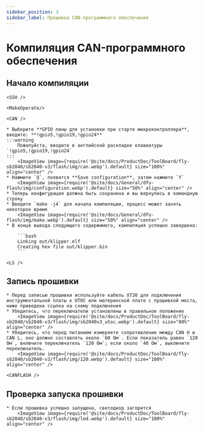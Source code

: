 ```yaml
---
sidebar_position: 3
sidebar_label: Прошивка CAN-программного обеспечения
---
```




# Компиляция CAN-программного обеспечения

## Начало компиляции

    <SSH />

    <MakeOperate/>

    <CAN />

    * Выберите **GPIO пины для установки при старте микроконтроллера**, введите: **!gpio5,!gpio19,!gpio24**
    :::warning
        Пожалуйста, вводите в английской раскладке клавиатуры `!gpio5,!gpio19,!gpio24`
    :::
        <ImageView image={require('@site/docs/ProductDoc/ToolBoard/fly-sb2040/sb2040-v3/flash/img/can.webp').default} size="100%" align="center" />
    * Нажмите `Q`, появится **Save configuration**, затем нажмите `Y`
        <ImageView image={require('@site/docs/General/dfu-flash/img/configuration.webp').default} size="50%" align="center" />
    * Теперь конфигурация должна быть сохранена и вы вернулись в командную строку
    * Введите `make -j4` для начала компиляции, процесс может занять некоторое время
        <ImageView image={require('@site/docs/General/dfu-flash/img/make.webp').default} size="50%" align="center" />
    * В конце вывода следующего содержимого, компиляция успешно завершена:

        ```bash
        Linking out/klipper.elf
        Creating hex file out/klipper.bin
        ```

    <LS />

## Запись прошивки

    * Перед записью прошивки используйте кабель XT30 для подключения инструментальной платы к UTOC или материнской плате с прошивкой моста, ниже приведена ссылка на схему подключения
    * Убедитесь, что переключатели установлены в правильное положение
        <ImageView image={require('@site/docs/ProductDoc/ToolBoard/fly-sb2040/sb2040-v3/flash/img/sb2040v3_utoc.webp').default} size="80%" align="center" />
    * Убедитесь, что перед питанием измеряете сопротивление между CAN H и CAN L, оно должно составлять около `60 Ом`. Если показатель равен `120 Ом`, включите переключатель `120 Ом`; если около `40 Ом`, выключите переключатель.
        <ImageView image={require('@site/docs/ProductDoc/ToolBoard/fly-sb2040/sb2040-v3/flash/img/120.webp').default} size="100%" align="center" />

    <CANFLASH />

## Проверка запуска прошивки

    * Если прошивка успешно запущена, светодиод загорится
        <ImageView image={require('@site/docs/ProductDoc/ToolBoard/fly-sb2040/sb2040-v3/flash/img/led.webp').default} size="100%" align="center" />

